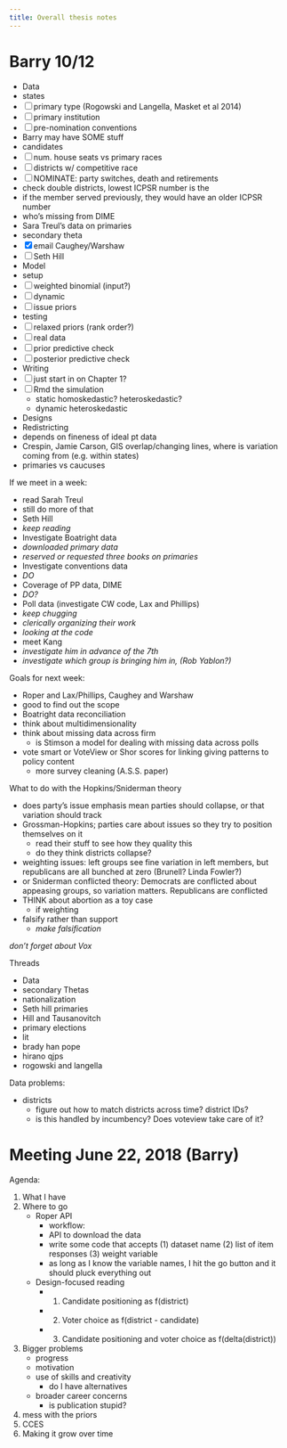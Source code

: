 ```yaml
---
title: Overall thesis notes
---
```


# Barry 10/12

- Data
 + states
  * [ ] primary type (Rogowski and Langella, Masket et al 2014)
  * [ ] primary institution
  * [ ] pre-nomination conventions
   - Barry may have SOME stuff
 + candidates
  * [ ] num. house seats vs primary races
  * [ ] districts w/ competitive race
  * [ ] NOMINATE: party switches, death and retirements
   - check double districts, lowest ICPSR number is the 
   - if the member served previously, they would have an older ICPSR number
   - who's missing from DIME
   - Sara Treul's data on primaries
 + secondary theta
  * [x] email Caughey/Warshaw
  * [ ] Seth Hill
- Model
 + setup
  * [ ] weighted binomial (input?)
  * [ ] dynamic
  * [ ] issue priors
 + testing
  * [ ] relaxed priors (rank order?)
  * [ ] real data
  * [ ] prior predictive check
  * [ ] posterior predictive check
- Writing
 + [ ] just start in on Chapter 1?
 + [ ] Rmd the simulation
   + static homoskedastic? heteroskedastic?
   + dynamic heteroskedastic
- Designs
 + Redistricting
  * depends on fineness of ideal pt data
  * Crespin, Jamie Carson, GIS overlap/changing lines, where is variation coming from (e.g. within states)
 + primaries vs caucuses


If we meet in a week: 

- read Sarah Treul
 + still do more of that
- Seth Hill
 + *keep reading*
- Investigate Boatright data
 + *downloaded primary data*
 + *reserved or requested three books on primaries*
- Investigate conventions data
 + *DO*
- Coverage of PP data, DIME
 + *DO?*
- Poll data (investigate CW code, Lax and Phillips)
 + *keep chugging*
 + *clerically organizing their work*
 + *looking at the code*
- meet Kang
 + *investigate him in advance of the 7th*
 + *investigate which group is bringing him in, (Rob Yablon?)*


Goals for next week:

- Roper and Lax/Phillips, Caughey and Warshaw
 + good to find out the scope
- Boatright data reconciliation
- think about multidimensionality
- think about missing data across firm
  + is Stimson a model for dealing with missing data across polls
- vote smart or VoteView or Shor scores for linking giving patterns to policy content
  + more survey cleaning (A.S.S. paper)


What to do with the Hopkins/Sniderman theory

- does party's issue emphasis mean parties should collapse, or that variation should track
- Grossman-Hopkins; parties care about issues so they try to position themselves on it
  + read their stuff to see how they quality this
  + do they think districts collapse?
- weighting issues: left groups see fine variation in left members, but republicans are all bunched at zero (Brunell? Linda Fowler?)
- or Sniderman conflicted theory: Democrats are conflicted about appeasing groups, so variation matters. Republicans are conflicted
- THINK about abortion as a toy case
  + if weighting
- falsify rather than support
  + *make falsification*


*don't forget about Vox*




Threads

- Data
 + secondary Thetas
  * nationalization
  * Seth hill primaries
  * Hill and Tausanovitch
 + primary elections
- lit
 + brady han pope
 + hirano qjps
 + rogowski and langella


Data problems:

- districts
  + figure out how to match districts across time? district IDs?
  + is this handled by incumbency? Does voteview take care of it?



# Meeting June 22, 2018 (Barry)

Agenda:

1. What I have
2. Where to go
    - Roper API
      + workflow: 
      + API to download the data
      + write some code that accepts (1) dataset name (2) list of item responses (3) weight variable
      + as long as I know the variable names, I hit the go button and it should pluck everything out 
    - Design-focused reading
      + (1) Candidate positioning as f(district)
      + (2) Voter choice as f(district - candidate)
      + (3) Candidate positioning and voter choice as f(delta(district))
3. Bigger problems
    - progress
    - motivation
    - use of skills and creativity
      + do I have alternatives
    - broader career concerns
      + is publication stupid?


1. mess with the priors
2. CCES 
3. Making it grow over time






